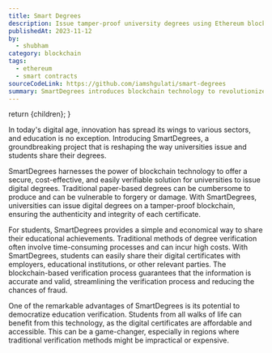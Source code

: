 ```yaml
---
title: Smart Degrees
description: Issue tamper-proof university degrees using Ethereum blockchain.
publishedAt: 2023-11-12
by:
  - shubham
category: blockchain
tags:
  - ethereum
  - smart contracts
sourceCodeLink: https://github.com/iamshgulati/smart-degrees
summary: SmartDegrees introduces blockchain technology to revolutionize the issuance and verification of university degrees. By providing tamper-proof digital certificates, universities can ensure authenticity, while students gain easy and cost-effective sharing options. This innovation has the potential to revolutionize education verification, simplifying the process and making credentials accessible to a wider audience.
---
```



  return <ContentLayout metadata={metadata}>{children}</ContentLayout>;
}

In today's digital age, innovation has spread its wings to various sectors, and education is no exception. Introducing SmartDegrees, a groundbreaking project that is reshaping the way universities issue and students share their degrees.

SmartDegrees harnesses the power of blockchain technology to offer a secure, cost-effective, and easily verifiable solution for universities to issue digital degrees. Traditional paper-based degrees can be cumbersome to produce and can be vulnerable to forgery or damage. With SmartDegrees, universities can issue digital degrees on a tamper-proof blockchain, ensuring the authenticity and integrity of each certificate.

For students, SmartDegrees provides a simple and economical way to share their educational achievements. Traditional methods of degree verification often involve time-consuming processes and can incur high costs. With SmartDegrees, students can easily share their digital certificates with employers, educational institutions, or other relevant parties. The blockchain-based verification process guarantees that the information is accurate and valid, streamlining the verification process and reducing the chances of fraud.

One of the remarkable advantages of SmartDegrees is its potential to democratize education verification. Students from all walks of life can benefit from this technology, as the digital certificates are affordable and accessible. This can be a game-changer, especially in regions where traditional verification methods might be impractical or expensive.
